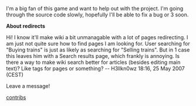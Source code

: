 I'm a big fan of this game and want to help out with the project.  I'm going through the source code slowly, hopefully I'll be able to fix a bug or 3 soon.



'''About redirects'''

Hi! I know it'll make wiki a bit unmanagable with a lot of pages redirecting. I am just not quite sure how to find pages I am looking for. User searching for "Buying trains" is just as likely as searching for "Selling trains". But in 1 case this leaves him with a Search results page, which frankly is annoying.
Is there a way to make wiki search better for articles (besides editing main text)? Like tags for pages or something? -- H3llkn0wz 18:16, 25 May 2007 (CEST)

Leave a message!

[[Special:Contributions/Zojj|contribs]]